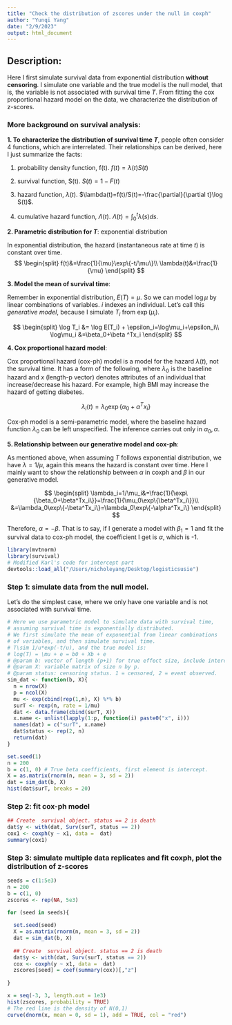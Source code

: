 ```yaml
---
title: "Check the distribution of zscores under the null in coxph"
author: "Yunqi Yang"
date: "2/9/2023"
output: html_document
---
```


## Description:

Here I first simulate survival data from exponential distribution **without censoring**. I simulate one variable and the true model is the null model, that is, the variable is not associated with survival time $T$. From fitting the cox proportional hazard model on the data, we characterize the distribution of z-scores. 


### More background on survival analysis:

**1. To characterize the distribution of survival time $T$**, people often consider 4 functions, which are interrelated. Their relationships can be derived, here I just summarize the facts:

(1) probability density function, f(t). $f(t)=\lambda(t)S(t)$

(2) survival function, S(t). $S(t)=1-F(t)$

(3) hazard function, $\lambda(t)$. $\lambda(t)=f(t)/S(t)=-\frac{\partial}{\partial t}\log S(t)$.

(4) cumulative hazard function, $\Lambda(t)$. $\Lambda(t)=\int_0^t\lambda(s)d s$.


**2. Parametric distribution for $T$**: exponential distribution

In exponential distribution, the hazard (instantaneous rate at time $t$) is constant over time. 
$$
\begin{split}
f(t)&=\frac{1}{\mu}\exp\{-t/\mu\}\\
\lambda(t)&=\frac{1}{\mu}
\end{split}
$$

**3. Model the mean of survival time**:

Remember in exponential distribution, $E(T)=\mu$. So we can model $\log\mu$ by linear combinations of variables. $i$ indexes an individual. Let's call this *generative model*, because I simulate $T_i$ from $\exp(\mu_i)$.

$$
\begin{split}
\log T_i &= \log E(T_i) + \epsilon_i=\log\mu_i+\epsilon_i\\
\log\mu_i &=\beta_0+\beta ^Tx_i
\end{split}
$$

**4. Cox proportional hazard model**:

Cox proportional hazard (cox-ph) model is a model for the hazard $\lambda(t)$, not the survival time. It has a form of the following, where $\lambda_0$ is the baseline hazard and $x$ (length-p vector) denotes attributes of an individual that increase/decrease his hazard. For example, high BMI may increase the hazard of getting diabetes. 

$$
\lambda_i(t)=\lambda_0\exp\{\alpha_0+\alpha^Tx_i\}
$$

Cox-ph model is a semi-parametric model, where the baseline hazard function $\lambda_0$ can be left unspecified. The inference carries out only in $\alpha_0, \alpha$. 


**5. Relationship between our generative model and cox-ph**:

As mentioned above, when assuming $T$ follows exponential distribution, we have $\lambda=1/\mu$, again this means the hazard is constant over time. Here I mainly want to show the relationship between $\alpha$ in coxph and $\beta$ in our generative model.

$$
\begin{split}
\lambda_i=1/\mu_i&=\frac{1}{\exp\{\beta_0+\beta^Tx_i\}}=\frac{1}{\mu_0\exp\{\beta^Tx_i\}}\\
&=\lambda_0\exp\{-\beta^Tx_i\}=\lambda_0\exp\{-\alpha^Tx_i\}
\end{split}
$$

Therefore, $\alpha = -\beta$. That is to say, if I generate a model with $\beta_1=1$ and fit the survival data to cox-ph model, the coefficient I get is $\alpha$, which is -1. 



```r
library(mvtnorm)
library(survival)
# Modified Karl's code for intercept part
devtools::load_all("/Users/nicholeyang/Desktop/logisticsusie")
```

### Step 1: simulate data from the null model. 

Let's do the simplest case, where we only have one variable and is not associated with survival time. 

```r
# Here we use parametric model to simulate data with survival time,
# assuming survival time is exponentially distributed. 
# We first simulate the mean of exponential from linear combinations
# of variables, and then simulate survival time. 
# T\sim 1/u*exp(-t/u), and the true model is:
# log(T) = \mu + e = b0 + Xb + e
# @param b: vector of length (p+1) for true effect size, include intercept.
# @param X: variable matrix of size n by p. 
# @param status: censoring status. 1 = censored, 2 = event observed. 
sim_dat <- function(b, X){
  n = nrow(X)
  p = ncol(X)
  mu <- exp(cbind(rep(1,n), X) %*% b)
  surT <- rexp(n, rate = 1/mu)
  dat <- data.frame(cbind(surT, X))
  x.name <- unlist(lapply(1:p, function(i) paste0("x", i)))
  names(dat) = c("surT", x.name)
  dat$status <- rep(2, n)
  return(dat)
}

```

```r
set.seed(1)
n = 200
b = c(1, 0) # True beta coefficients, first element is intercept. 
X = as.matrix(rnorm(n, mean = 3, sd = 2))
dat = sim_dat(b, X)
hist(dat$surT, breaks = 20)
```

### Step 2: fit cox-ph model
```r
## Create  survival object. status == 2 is death
dat$y <- with(dat, Surv(surT, status == 2))
cox1 <- coxph(y ~ x1, data =  dat)
summary(cox1)
```
### Step 3: simulate multiple data replicates and fit coxph, plot the distribution of z-scores
```r
seeds = c(1:5e3)
n = 200
b = c(1, 0)
zscores <- rep(NA, 5e3)

for (seed in seeds){
  
  set.seed(seed)
  X = as.matrix(rnorm(n, mean = 3, sd = 2))
  dat = sim_dat(b, X)
  
  ## Create  survival object. status == 2 is death
  dat$y <- with(dat, Surv(surT, status == 2))
  cox <- coxph(y ~ x1, data =  dat)
  zscores[seed] = coef(summary(cox))[,"z"]
  
}

```

```r
x = seq(-3, 3, length.out = 1e3)
hist(zscores, probability = TRUE)
# The red line is the density of N(0,1)
curve(dnorm(x, mean = 0, sd = 1), add = TRUE, col = "red")

```

